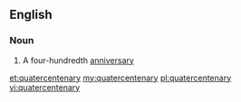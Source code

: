 ==English==

===Noun===
{{en-noun|quatercentenaries}}

# A four-hundredth [[anniversary]]

[[et:quatercentenary]]
[[my:quatercentenary]]
[[pl:quatercentenary]]
[[vi:quatercentenary]]
